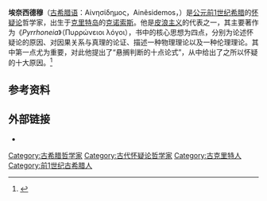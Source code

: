 {{Infobox Philosopher
| region           = 西方哲学
| era              = 古代哲学
| color            = #B0C4DE
| image_name       =
| image_size       = 200px
| image_caption    =
| name             = Αἰνησίδημος
| birth_date       = 公元前1世纪
| death_date       =
| school_tradition = [[皮浪主义|皮浪主义]]
| main_interests   = [[知识论|知识论]]、[[形而上学|形而上学]]、[[伦理学|伦理学]]
| notable_ideas    = [[悬搁|悬搁]]（Epoché）
| influences       = [[皮浪|皮浪]]、[[弗利奧斯的提蒙|提蒙]]、[[赫拉克利特|赫拉克利特]]
| influenced       = [[斯恩庇瑞克斯|斯恩庇瑞克斯]]
| signature        =
}}

'''埃奈西德穆'''（[[古希腊语|古希腊语]]：Αἰνησίδημος，Ainêsidemos，{{Bd|前1世纪||？}}）是[[公元前1世纪|公元前1世纪]][[希腊|希腊]]的[[怀疑论|怀疑论]]哲学家，出生于[[克里特岛|克里特岛]]的[[克诺索斯|克诺索斯]]。他是[[皮浪主义|皮浪主义]]的代表之一，其主要著作为《''Pyrrhoneia ''》（Πυρρώνειοι λóγοι），书中的核心思想为四点，分别为论述怀疑论的原因、对因果关系与真理的论证、描述一种物理理论以及一种伦理理论。其中第一点尤为重要，对此他提出了“悬搁判断的十点论式”，从中给出了之所以怀疑的十大原因。<ref>{{citation| last = Thorsrud| first = Harold| title = Ancient Greek Skepticism| newspaper = The Internet Encyclopedia of Philosophy| url = http://www.iep.utm.edu/s/skepanci.htm| accessdate = 23 June 2007| archive-date = 2009-04-10| archive-url = https://web.archive.org/web/20090410045813/http://www.iep.utm.edu/s/skepanci.htm| dead-url = no}}</ref>

== 参考资料 ==
{{reflist}}

== 外部链接 ==
* {{Wikisource1911Enc Citation|Aenesidemus}}

{{古希臘懷疑學派}}
{{Authority control}}
{{Philosopher-stub}}

{{DEFAULTSORT:Aenesidemus}}
[[Category:古希腊哲学家|Category:古希腊哲学家]]
[[Category:古代怀疑论哲学家|Category:古代怀疑论哲学家]]
[[Category:古克里特人|Category:古克里特人]]
[[Category:前1世纪古希腊人|Category:前1世纪古希腊人]]